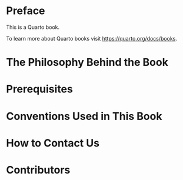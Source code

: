 # Preface {.unnumbered}

This is a Quarto book.

To learn more about Quarto books visit <https://quarto.org/docs/books>.

# The Philosophy Behind the Book

# Prerequisites

# Conventions Used in This Book

# How to Contact Us

# Contributors
